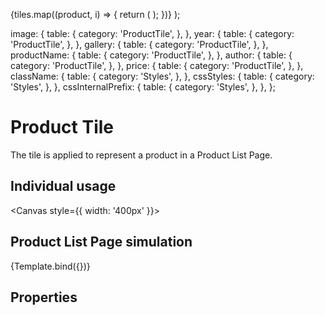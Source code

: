 

<Meta
  title="Components/Structure/Product Tile"
  component={ProductTile}
  decorators={[withDesign]}
/>

  <Container>
    <Row>
      {tiles.map((product, i) => {
        return (
          <Col
            key={`col-${i}`}
            xs={12}
            sm={12}
            md={6}
            lg={4}
            xl={4}
            xxl={4}
            className="mb-lg-9 mb-md-9"
          >
            <ProductTile
              author={product.author}
              productName={product.productName}
              year={product.year}
              image={product.image}
              gallery="Gallery Placeholder"
              price={product.price}
            />
          </Col>
        );
      })}
    </Row>
  </Container>
);

  image: {
    table: {
      category: 'ProductTile',
    },
  },
  year: {
    table: {
      category: 'ProductTile',
    },
  },
  gallery: {
    table: {
      category: 'ProductTile',
    },
  },
  productName: {
    table: {
      category: 'ProductTile',
    },
  },
  author: {
    table: {
      category: 'ProductTile',
    },
  },
  price: {
    table: {
      category: 'ProductTile',
    },
  },
  className: {
    table: {
      category: 'Styles',
    },
  },
  cssStyles: {
    table: {
      category: 'Styles',
    },
  },
  cssInternalPrefix: {
    table: {
      category: 'Styles',
    },
  },
};

# Product Tile

The tile is applied to represent a product in a Product List Page.

## Individual usage

<Canvas style={{ width: '400px' }}>
  <ProductTile
    author={example.author}
    productName={example.productName}
    year={example.year}
    image={example.image}
    gallery={example.gallery}
    price={example.price}
  />
</Canvas>

## Product List Page simulation

<Canvas>
  <Story
    name="Product\ Tile"
    args={{
      image: example.image,
      author: example.author,
      productName: example.productName,
      year: example.year,
      image: example.image,
      gallery: example.gallery,
    }}
    argTypes={argTypes}
    parameters={{
      design: {
        productName: 'Figma Design',
        type: 'figma',
        url:
          'https://www.figma.com/file/TENnOP4K38G6r3vDL3emCP/AB---Style-Guide ',
      },
    }}
  >
    {Template.bind({})}
  </Story>
</Canvas>

## Properties

<ArgsTable of={ProductTile} />
